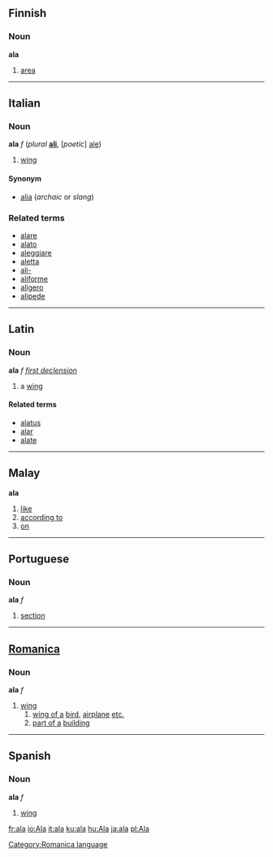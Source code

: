 ==Finnish==
===Noun===
'''ala'''

#[[area]]

----

==Italian==
===Noun===
'''ala''' ''f'' (''plural'' '''[[ali]]''', [''poetic''] [[ale]]) <!--this is the only plural; the plural is irregular-->

# [[wing]]

====Synonym====
*[[alia]] (''archaic'' or ''slang'')

===Related terms===
*[[alare]]
*[[alato]]
*[[aleggiare]]
*[[aletta]]
*[[ali-]]
*[[aliforme]]
*[[aligero]]
*[[alipede]]

----

==Latin==
===Noun===
'''ala''' ''f'' ''[[Wiktionary Appendix:Latin first declension|first declension]]''

#a [[wing]]

====Related terms====
*[[alatus]]
*[[alar]]
*[[alate]]

----

==Malay==
'''ala'''

# [[like]]
# [[according to]]
# [[on]]

----

==Portuguese==
===Noun===
'''ala''' ''f''

# [[section]]

----

==[[Romanica]]==
[[Category:Romanica language]]
===Noun===
'''ala''' ''f''

#[[wing]] 
## [[wing of a]] [[bird]], [[airplane]] [[etc.]] 
## [[part of a]] [[building]]

----

==Spanish==
===Noun===
'''ala''' ''f''

# [[wing]]

[[fr:ala]]
[[io:Ala]]
[[it:ala]]
[[ku:ala]]
[[hu:Ala]]
[[ja:ala]]
[[pl:Ala]]